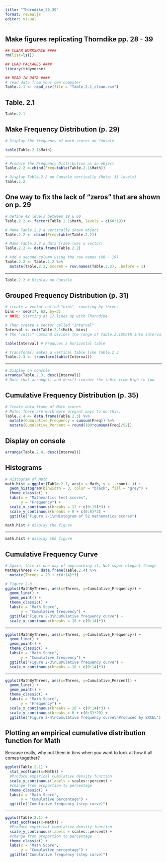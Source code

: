 ```yaml
---
title: "Thorndike_29_39"
format: revealjs
editor: visual
---
```


## Make figures replicating Thorndike pp. 28 - 39

```r

## CLEAR WORKSPACE ####
rm(list=ls())

## LOAD PACKAGES ####
library(tidyverse)

## READ IN DATA ####
# read data from your own computer
Table.2.1 <- read_csv(file = "Table.2.1_clean.csv") 
```

## Table. 2.1

```r
Table.2.1
```

## Make Frequency Distribution (p. 29)

```r
# Display the frequency of math scores on Console

table(Table.2.1$Math)
```

------------------------------------------------------------------------

```r
# Produce the Frequency Distribution as an object
Table.2.2 <-cbind(Freq=table(Table.2.1$Math))

# Display Table.2.2 on Console vertically (Note: 31 levels)
Table.2.2
```

## One way to fix the lack of "zeros" that are shown on p. 29

```r
# Define 42 levels between 19 & 60
Table.2.2 <- factor(Table.2.1$Math, levels = c(60:19)) 

# Make Table.2.2 a vertically shown object
Table.2.2 <- cbind(Freq=table(Table.2.2)) 

# Make Table.2.2 a data frame (was a vector)
Table.2.2 <- data.frame(Table.2.2)

# Add a second column using the row names (60 - 19)
Table.2.2 <- Table.2.2 %>%
  mutate(Table.2.2, ScoreX = row.names(Table.2.2), .before = 1) 
```

------------------------------------------------------------------------

```r
Table.2.2 # Display on Console
```

## Grouped Frequency Distribution (p. 31)

```r
# create a vector called "bins", counting by threes
bins <- seq(17, 62, by=3) 
# NOTE: Starting at 17 lines up with Thorndike

# Then create a vector called "Interval"
Interval <- cut(Table.2.1$Math, bins)
# The "cut()" command divides the range of Table.2.1$Math into intervals and codes the values in x according to which interval they fall.

table(Interval) # Produces a horizontal table

# transform() makes a vertical table like Table.2.3
Table.2.3 <- transform(table(Interval))
```

------------------------------------------------------------------------

```r

# Display on console
arrange(Table.2.3, desc(Interval)) 
# Note that arrange() and desc() reorder the table from high to low
```

## Cumulative Frequency Distribution (p. 35)

```r
# Create data frame of Math scores
# Note: There are much more elegant ways to do this.
Table.2.4 <- data.frame(Table.2.3) %>% 
  mutate(Cumulative_Frequency = cumsum(Freq)) %>% 
  mutate(Cumulative_Percent = round(100*cumsum(Freq)/52))
```

## Display on console

```r
arrange(Table.2.4, desc(Interval)) 
```

## Histograms
```r
# Histogram of Math
math.hist = ggplot(Table.2.1, aes(x = Math, y = ..count..)) +
  geom_histogram(binwidth = 3, color = "black", fill = "grey") + 
  theme_classic() +
  labs(x = "Mathematics test scores",
       y = "Frequency") +
  scale_x_continuous(breaks = 17 + c(0:15)*3) +
  scale_y_continuous(breaks = 0 + c(0:6)*2) + 
  ggtitle("Figure 2-1\nHistogram of 52 mathematics scores")

math.hist # display the figure
```

---

```r
math.hist # display the figure
```


## Cumulative Frequency Curve

```r
# Again, this is one way of approaching it. Not super elegant though
MathByThrees <- data.frame(Table.2.4) %>%
  mutate(Threes = 20 + c(0:14)*3) 

# Figure 2-3
ggplot(MathByThrees, aes(x=Threes, y=Cumulative_Frequency)) +
  geom_line() +
  geom_point() +
  theme_classic() +
  labs(x = "Math Score",
       y = "Cumulative frequency") +
  ggtitle("Figure 2-3\nCumulative frequency curve") +
  scale_x_continuous(breaks = 18 + c(0:14)*3)
```

------------------------------------------------------------------------

```r
ggplot(MathByThrees, aes(x=Threes, y=Cumulative_Frequency)) +
  geom_line() +
  geom_point() +
  theme_classic() +
  labs(x = "Math Score",
       y = "Cumulative frequency") +
  ggtitle("Figure 2-3\nCumulative frequency curve") +
  scale_x_continuous(breaks = 18 + c(0:14)*3)
```

------------------------------------------------------------------------

```r

ggplot(MathByThrees, aes(x=Threes, y=Cumulative_Percent)) +
  geom_line() +
  geom_point() +
  theme_classic() +
  labs(x = "Math Score",
       y = "Frequency") +
  scale_x_continuous(breaks = 20 + c(0:14)*3) +
  scale_y_continuous(breaks = 0 + c(0:5)*20) + 
  ggtitle("Figure 2-4\nCumulative frequency curve\nProduced by EXCEL")
```

## Plotting an empirical cumulative distribution function for Math

Because really, why put them in bins when you want to look at how it all comes together? 
```r
ggplot(Table.2.1) +
  stat_ecdf(aes(x=Math)) + 
  #Produce empirical cumulative density function
  scale_y_continuous(labels = scales::percent) + 
  #change from proportion to percentage
  theme_classic() +
  labs(x = "Math Score",
       y = "Cumulative percentage") +
  ggtitle("Cumulative frequency (step curve)") 
```

---

```r
ggplot(Table.2.1) +
  stat_ecdf(aes(x=Math)) + 
  #Produce empirical cumulative density function
  scale_y_continuous(labels = scales::percent) + 
  #change from proportion to percentage
  theme_classic() +
  labs(x = "Math Score",
       y = "Cumulative percentage") +
  ggtitle("Cumulative frequency (step curve)") 
```
